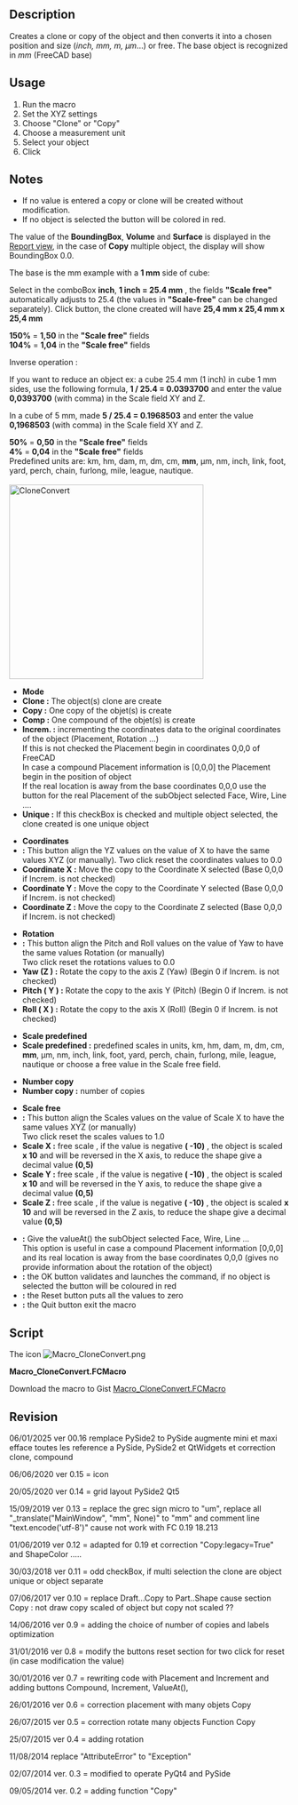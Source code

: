<languages/>
{{Macro
|Name=Macro CloneConvert
|Icon=Macro_CloneConvert.png
|Description=Creates a Clone/Copy/Compound of the object(s) and then converted into a chosen position and size (''inch, mm, m, µm''...) or free. The base object is recognized in ''mm'' (FreeCAD base).
|Author=mario52
|Version=00.16
|Date=2025-01-06
|FCVersion= ≥0.18
|Download=[https://www.freecadweb.org/wiki/images/0/0a/Macro_CloneConvert.png ToolBar Icon]
}}

==Description==
Creates a clone or copy of the object and then converts it into a chosen position and size (''inch, mm, m, µm''...) or free. The base object is recognized in ''mm'' (FreeCAD base)

{{Codeextralink|https://gist.githubusercontent.com/mario52a/9f2f2f6144e1307a048f1840ef99300c/raw/fb76b3c728c1c7cd085e87f5d6d223d9f79bb574/Macro_CloneConvert.FCMacro}}

==Usage==
# Run the macro
# Set the XYZ settings
# Choose "Clone" or "Copy" 
# Choose a measurement unit
# Select your object
# Click {{KEY|Ok}}

==Notes==
* If no value is entered a copy or clone will be created without modification.
* If no object is selected the {{KEY|Ok}} button will be colored in red.

The value of the '''BoundingBox''', '''Volume''' and '''Surface''' is displayed in the [[Report_view|Report view]], in the case of '''Copy''' multiple object, the display will show BoundingBox 0.0.

The base is the mm example with a '''1 mm''' side of cube:

Select in the comboBox '''inch''', '''1 inch = 25.4 mm''' , the fields '''"Scale free"''' automatically adjusts to 25.4 (the values ​​in '''"Scale-free"''' can be changed separately). Click {{KEY|Ok}} button, the clone created will have '''25,4 mm x 25,4 mm x 25,4 mm''' 

'''150%''' = '''1,50''' in the '''"Scale free"''' fields <br />
'''104%''' = '''1,04''' in the '''"Scale free"''' fields 

Inverse operation :

If you want to reduce an object ex: a cube 25.4 mm (1 inch) in cube 1 mm sides, use the following formula, '''1 / 25.4 = 0.0393700''' and enter the value '''0,0393700''' (with comma) in the Scale field XY and Z.

In a cube of 5 mm, made​​ '''5 / 25.4 = 0.1968503''' and enter the value '''0,1968503''' (with comma) in the Scale field XY and Z.

'''50%''' = '''0,50''' in the '''"Scale free"''' fields<br />
''' 4%''' = '''0,04''' in the '''"Scale free"''' fields 
<br />

Predefined units are:
km, hm, dam, m, dm, cm, '''mm''', µm, nm, inch, link, foot, yard, perch, chain, furlong, mile, league, nautique.
<br /><br />

[[File:Macro CloneConvert_01.png|350px|left|CloneConvert]]
* '''Mode'''
* '''Clone   :''' The object(s) clone are create 
* '''Copy    :''' One copy of the objet(s) is create
* '''Comp    :''' One compound of the objet(s) is create
* '''Increm. :''' incrementing the coordinates data to the original coordinates of the object (Placement, Rotation ...)<br />If this is not checked the Placement begin in coordinates 0,0,0 of FreeCAD<br />In case a compound Placement information is [0,0,0] the Placement begin in the position of object<br />If the real location is away from the base coordinates 0,0,0 use the {{KEY|ValueAt()}} button for the real Placement of the subObject selected Face, Wire, Line ....
* '''Unique  :''' If this checkBox is checked and multiple object selected, the clone created is one unique object

* '''Coordinates'''
* '''{{KEY|...}} :''' This button align the YZ values on the value of X to have the same values ​​XYZ (or manually). Two click reset the coordinates values to 0.0 
* '''Coordinate X :''' Move the copy to the Coordinate X selected (Base 0,0,0 if Increm. is not checked)
* '''Coordinate Y :''' Move the copy to the Coordinate Y selected (Base 0,0,0 if Increm. is not checked)
* '''Coordinate Z :''' Move the copy to the Coordinate Z selected (Base 0,0,0 if Increm. is not checked)

* '''Rotation'''
* '''{{KEY|...}} :''' This button align the Pitch and Roll values on the value of Yaw to have the same values ​​Rotation (or manually)<br />Two click reset the rotations values to 0.0 
* '''Yaw (Z )    :''' Rotate the copy to the axis Z (Yaw) (Begin 0 if Increm. is not checked)
* '''Pitch ( Y ) :''' Rotate the copy to the axis Y (Pitch) (Begin 0 if Increm. is not checked)
* '''Roll ( X )  :''' Rotate the copy to the axis X (Roll) (Begin 0 if Increm. is not checked)

* '''Scale predefined'''
* '''Scale predefined :''' predefined scales in units, km, hm, dam, m, dm, cm, '''mm''', µm, nm, inch, link, foot, yard, perch, chain, furlong, mile, league, nautique or choose a free value in the Scale free field.

* '''Number copy '''
* '''Number copy :''' number of copies

* '''Scale free'''
* '''{{KEY|...}} :''' This button align the Scales values on the value of Scale X to have the same values ​​XYZ (or manually)<br />Two click reset the scales values to 1.0 
* '''Scale X :''' free scale , if the value is negative '''( -10)''' , the object is scaled '''x 10''' and will be reversed in the X axis, to reduce the shape give a decimal value '''(0,5)'''
* '''Scale Y :''' free scale , if the value is negative '''( -10)''' , the object is scaled '''x 10''' and will be reversed in the Y axis, to reduce the shape give a decimal value '''(0,5)'''
* '''Scale Z :''' free scale , if the value is negative '''( -10)''' , the object is scaled '''x 10''' and will be reversed in the Z axis, to reduce the shape give a decimal value '''(0,5)'''

* '''{{KEY|ValueAt()}} :''' Give the valueAt() the subObject selected Face, Wire, Line ...<br />This option is useful in case a compound Placement information [0,0,0] and its real location is away from the base coordinates 0,0,0 (gives no provide information about the rotation of the object)
* '''{{KEY|Ok}} :''' the OK button validates and launches the command, if no object is selected the {{KEY|Ok}} button will be coloured in red
* '''{{KEY|Reset}} :''' the Reset button puts all the values to zero
* '''{{KEY|Quit}} :''' the Quit button exit the macro
{{clear}}

==Script==
The icon [[Image:Macro_CloneConvert.png]] 

'''Macro_CloneConvert.FCMacro'''

Download the macro to Gist [https://gist.github.com/mario52a/9f2f2f6144e1307a048f1840ef99300c Macro_CloneConvert.FCMacro]

==Revision==

06/01/2025 ver 00.16 remplace PySide2 to PySide augmente mini et maxi efface toutes les reference a PySide, PySide2 et QtWidgets et correction clone, compound

06/06/2020 ver 0.15 = icon

20/05/2020 ver 0.14 = grid layout PySide2 Qt5

15/09/2019 ver 0.13 = replace the grec sign micro to "um", replace all "_translate("MainWindow", "mm", None)" to "mm" and comment line "text.encode('utf-8')" cause not work with FC 0.19 18.213

01/06/2019 ver 0.12 = adapted for 0.19 et correction "Copy:legacy=True" and ShapeColor .....

30/03/2018 ver 0.11 = odd checkBox, if multi selection the clone are object unique or object separate

07/06/2017 ver 0.10 = replace Draft...Copy to Part..Shape cause section Copy : not draw copy scaled of object but copy not scaled ?? 

14/06/2016 ver 0.9  = adding the choice of number of copies and labels optimization

31/01/2016 ver 0.8 = modify the buttons reset section for two click for reset (in case modification the value) 

30/01/2016 ver 0.7 = rewriting code with Placement and Increment and adding buttons Compound, Increment, ValueAt(), 

26/01/2016 ver 0.6 = correction placement with many objets Copy

26/07/2015 ver 0.5 = correction rotate many objects Function Copy

25/07/2015 ver 0.4 = adding rotation

11/08/2014 replace "AttributeError" to "Exception"

02/07/2014 ver. 0.3 = modified to operate PyQt4 and PySide

09/05/2014 ver. 0.2 = adding function "Copy"